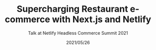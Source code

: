 ---
title: Supercharging Restaurant e-commerce with Next.js and Netlify
subtitle: Talk at Netlify Headless Commerce Summit 2021
highlight: true
isMilestone: true
tags:
  - public-speaking
link: https://www.youtube.com/watch?v=7IBEVgWuyio
date: 2021/05/26
---